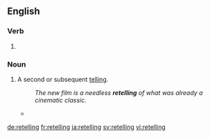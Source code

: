 ==English==

===Verb===
{{head|en}}

# {{present participle of|retell|lang=en}}

===Noun===
{{en-noun}}

# A second or subsequent [[telling]].
#: ''The new film is a needless '''retelling''' of what was already a cinematic classic.''
#* {{quote-news
|year=2012
|date=May 31
|author=Tasha Robinson
|title=Film: Review: Snow White And The Huntsman
|url=http://www.avclub.com/articles/snow-white-and-the-huntsman,75846/
|page=
|passage=''Huntsman'' feints at being the Snow White '''retelling''' no one has ever seen before, but ultimately becomes the “been there, done that” of fairy-tale filmmaking.  }}

[[de:retelling]]
[[fr:retelling]]
[[ja:retelling]]
[[sv:retelling]]
[[vi:retelling]]